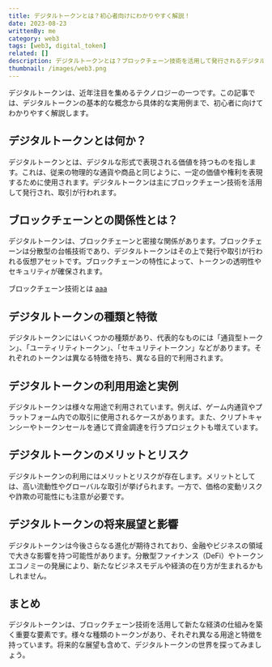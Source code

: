 ```yaml
---
title: デジタルトークンとは？初心者向けにわかりやすく解説！
date: 2023-08-23
writtenBy: me
category: web3
tags: [web3, digital_token]
related: []
description: デジタルトークンとは？ブロックチェーン技術を活用して発行されるデジタルな価値を持つアセット。この記事では、初心者向けにデジタルトークンの基本概念から実用例まで解説します。仮想通貨やプラットフォーム内での取引、トークンエコノミーの影響についても紹介。デジタルトークンの将来展望にも迫ります。気になるデジタルトークンの世界を理解しましょう。
thumbnail: /images/web3.png
---
```


デジタルトークンは、近年注目を集めるテクノロジーの一つです。この記事では、デジタルトークンの基本的な概念から具体的な実用例まで、初心者に向けてわかりやすく解説します。

## デジタルトークンとは何か？

デジタルトークンとは、デジタルな形式で表現される価値を持つものを指します。これは、従来の物理的な通貨や商品と同じように、一定の価値や権利を表現するために使用されます。デジタルトークンは主にブロックチェーン技術を活用して発行され、取引が行われます。

## ブロックチェーンとの関係性とは？

デジタルトークンは、ブロックチェーンと密接な関係があります。ブロックチェーンは分散型の台帳技術であり、デジタルトークンはその上で発行や取引が行われる仮想アセットです。ブロックチェーンの特性によって、トークンの透明性やセキュリティが確保されます。

ブロックチェーン技術とは
[aaa](/web3/what_is_blockchain)

## デジタルトークンの種類と特徴

デジタルトークンにはいくつかの種類があり、代表的なものには「通貨型トークン」、「ユーティリティトークン」、「セキュリティトークン」などがあります。それぞれのトークンは異なる特徴を持ち、異なる目的で利用されます。

## デジタルトークンの利用用途と実例

デジタルトークンは様々な用途で利用されています。例えば、ゲーム内通貨やプラットフォーム内での取引に使用されるケースがあります。また、クリプトキャンシーやトークンセールを通じて資金調達を行うプロジェクトも増えています。

## デジタルトークンのメリットとリスク

デジタルトークンの利用にはメリットとリスクが存在します。メリットとしては、高い流動性やグローバルな取引が挙げられます。一方で、価格の変動リスクや詐欺の可能性にも注意が必要です。

## デジタルトークンの将来展望と影響

デジタルトークンは今後さらなる進化が期待されており、金融やビジネスの領域で大きな影響を持つ可能性があります。分散型ファイナンス（DeFi）やトークンエコノミーの発展により、新たなビジネスモデルや経済の在り方が生まれるかもしれません。

## まとめ

デジタルトークンは、ブロックチェーン技術を活用して新たな経済の仕組みを築く重要な要素です。様々な種類のトークンがあり、それぞれ異なる用途と特徴を持っています。将来的な展望も含めて、デジタルトークンの世界を探ってみましょう。
